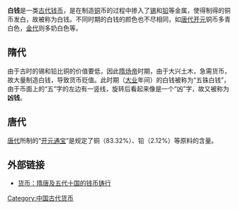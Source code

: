'''白钱'''是一类[[古钱币|古代钱币]]，是在制造[[铜|铜]]币的过程中掺入了[[锡|锡]]和[[铅|铅]]等金属，使得制得的铜币发白，故被称为白钱。不同时期的白钱的颜色也不尽相同，如[[唐代|唐代]][[开元|开元]]铜币多青白色，[[金代|金代]]则多奶白色等。

==隋代==
由于古时的锡和铅比铜的价值要低，因此[[隋炀帝|隋炀帝]]时期，由于大兴土木，急需货币，故大量制造白钱，导致货币贬值。此时期（[[大业|大业]]年间）的白钱被称为“五铢白钱”，由于币面上的“五”字的左边有一竖线，旋转后看起来像是一个“凶”字，故又被称为'''凶钱'''。

==唐代==
[[唐代|唐代]]所制的“[[开元通宝|开元通宝]]”是规定了铜（83.32%）、铅（2.12%）等原料的含量。

==外部链接==
*[http://www.godpp.gov.cn/2007-08/01/content_10803695.htm 货币：隋唐及五代十国的钱币铸行]

[[Category:中国古代货币|Category:中国古代货币]]